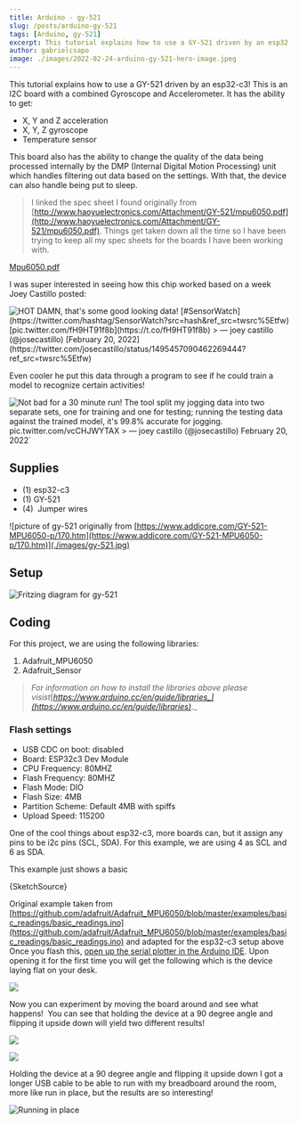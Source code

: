 ```yaml
---
title: Arduino - gy-521
slug: /posts/arduino-gy-521
tags: [Arduino, gy-521]
excerpt: This tutorial explains how to use a GY-521 driven by an esp32-c3! This is an I2C board with a combined Gyroscope and Accelerometer.
author: gabrielcsapo
image: ./images/2022-02-24-arduino-gy-521-hero-image.jpeg
---
```



This tutorial explains how to use a GY-521 driven by an esp32-c3! This is an I2C board with a combined Gyroscope and Accelerometer. It has the ability to get:

- X, Y and Z acceleration
- X, Y, Z gyroscope
- Temperature sensor

This board also has the ability to change the quality of the data being processed internally by the DMP (Internal Digital Motion Processing) unit which handles filtering out data based on the settings. With that, the device can also handle being put to sleep.

> I linked the spec sheet I found originally from [http://www.haoyuelectronics.com/Attachment/GY-521/mpu6050.pdf](http://www.haoyuelectronics.com/Attachment/GY-521/mpu6050.pdf). Things get taken down all the time so I have been trying to keep all my spec sheets for the boards I have been working with.

[Mpu6050.pdf](../files/spec-sheets/breakout-boards/mpu6050.pdf)

I was super interested in seeing how this chip worked based on a week Joey Castillo posted:

![`HOT DAMN, that's some good looking data! [#SensorWatch](https://twitter.com/hashtag/SensorWatch?src=hash&ref_src=twsrc%5Etfw)[pic.twitter.com/fH9HT91f8b](https://t.co/fH9HT91f8b) > — joey castillo (@josecastillo) [February 20, 2022](https://twitter.com/josecastillo/status/1495457090462269444?ref_src=twsrc%5Etfw)`](./images/tweet-fH9HT91f8b.png)

Even cooler he put this data through a program to see if he could train a model to recognize certain activities!

![Not bad for a 30 minute run! The tool split my jogging data into two separate sets, one for training and one for testing; running the testing data against the trained model, it's 99.8% accurate for jogging. [pic.twitter.com/vcCHJWYTAX](https://t.co/vcCHJWYTAX) > — joey castillo (@josecastillo) [February 20, 2022](https://twitter.com/josecastillo/status/1495543584140976130?ref_src=twsrc%5Etfw)`](./images/tweet-vcCHJWYTAX.png)

## Supplies

- (1) esp32-c3
- (1) GY-521
- (4)  Jumper wires

![picture of gy-521 originally from [https://www.addicore.com/GY-521-MPU6050-p/170.htm](https://www.addicore.com/GY-521-MPU6050-p/170.htm)](./images/gy-521.jpg)

## Setup

![Fritzing diagram for gy-521](./images/arduino-gy-521_bb.png)

## Coding

For this project, we are using the following libraries:

1. Adafruit_MPU6050
2. Adafruit_Sensor

> _For information on how to install the libraries above please visist_[_https://www.arduino.cc/en/guide/libraries_](https://www.arduino.cc/en/guide/libraries)_._

### Flash settings

- USB CDC on boot: disabled
- Board: ESP32c3 Dev Module
- CPU Frequency: 80MHZ
- Flash Frequency: 80MHZ
- Flash Mode: DIO
- Flash Size: 4MB
- Partition Scheme: Default 4MB with spiffs
- Upload Speed: 115200

One of the cool things about esp32-c3, more boards can, but it assign any pins to be i2c pins (SCL, SDA). For this example, we are using 4 as SCL and 6 as SDA.

This example just shows a basic

<CodeBlock language="cpp" showLineNumbers={true}>
  {SketchSource}
</CodeBlock>

Original example taken from [https://github.com/adafruit/Adafruit_MPU6050/blob/master/examples/basic_readings/basic_readings.ino](https://github.com/adafruit/Adafruit_MPU6050/blob/master/examples/basic_readings/basic_readings.ino) and adapted for the esp32-c3 setup above
Once you flash this, [open up the serial plotter in the Arduino IDE](https://docs.arduino.cc/software/ide-v2/tutorials/ide-v2-serial-plotter). Upon opening it for the first time you will get the following which is the device laying flat on your desk.

![](./images/serial-plotter-flat.png)

Now you can experiment by moving the board around and see what happens!  You can see that holding the device at a 90 degree angle and flipping it upside down will yield two different results!

![](./images/serial-plotter-90-degrees.png)

![](./images/serial-plotter-180-degrees.png)

Holding the device at a 90 degree angle and flipping it upside down
I got a longer USB cable to be able to run with my breadboard around the room, more like run in place, but the results are so interesting!

![Running in place](./images/serial-plotter-moving-around.png)
